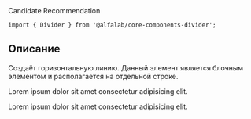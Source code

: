 


<Meta title='Компоненты|Divider' component={Divider} />

<Title>
    Divider ({name}@{version})
</Title>

<Status>
  Candidate Recommendation
</Status>

```tsx
import { Divider } from '@alfalab/core-components-divider';
```

## Описание

Создаёт горизонтальную линию. Данный элемент является блочным элементом и располагается на отдельной строке.

<Preview>
    <div>
        <p>Lorem ipsum dolor sit amet consectetur adipisicing elit.</p>
        <Divider />
        <p>Lorem ipsum dolor sit amet consectetur adipisicing elit.</p>
    </div>
</Preview>

<Props of={Divider} />
